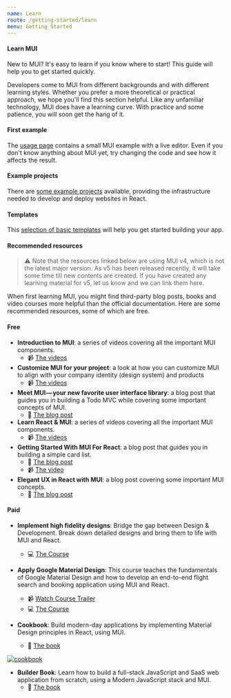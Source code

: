 ```yaml
---
name: Learn
route: /getting-started/learn
menu: Getting Started
---
```


#### Learn MUI

<p class="description">
  New to MUI? It's easy to learn if you know where to start! This guide will
  help you to get started quickly.
</p>

Developers come to MUI from different backgrounds and with different learning styles. Whether you prefer a more theoretical or practical approach, we hope you'll find this section helpful.
Like any unfamiliar technology, MUI does have a learning curve. With practice and some patience, you will soon get the hang of it.

#### First example

The [usage page](/getting-started/usage/#quick-start) contains a small MUI example with a live editor.
Even if you don't know anything about MUI yet, try changing the code and see how it affects the result.

#### Example projects

There are [some example projects](/getting-started/example-projects/) available, providing the infrastructure needed to develop and deploy websites in React.

#### Templates

This [selection of basic templates](/getting-started/templates/) will help you get started building your app.

#### Recommended resources

> ⚠️ Note that the resources linked below are using MUI v4, which is not the latest major version. As v5 has been released recently, it will take some time till new contents are created. If you have created any learning material for v5, let us know and we can link them here.

When first learning MUI, you might find third-party blog posts, books and video courses more helpful than the official documentation.
Here are some recommended resources, some of which are free.

#### Free

- **Introduction to MUI**: a series of videos covering all the important MUI components.
  - 📹 [The videos](https://www.youtube.com/watch?v=pHclLuRolzE&list=PLQg6GaokU5CwiVmsZ0d_9Zsg_DnIP_xwr)
- **Customize MUI for your project**: a look at how you can customize MUI to align with your company identity (design system) and products
  - 📹 [The videos](https://www.youtube.com/watch?v=bDkB3LoQKxs)
- **Meet MUI — your new favorite user interface library**: a blog post that guides you in building a Todo MVC while covering some important concepts of MUI.
  - 📝 [The blog post](https://www.freecodecamp.org/news/meet-your-material-ui-your-new-favorite-user-interface-library-6349a1c88a8c/)
- **Learn React & MUI**: a series of videos covering all the important MUI components.
  - 📹 [The videos](https://www.youtube.com/watch?v=xm4LX5fJKZ8&list=PLcCp4mjO-z98WAu4sd0eVha1g-NMfzHZk)
- **Getting Started With MUI For React**: a blog post that guides you in building a simple card list.
  - 📝 [The blog post](https://medium.com/codingthesmartway-com-blog/getting-started-with-material-ui-for-react-material-design-for-react-364b2688b555)
  - 📹 [The video](https://www.youtube.com/watch?v=PWadEeOuv5o)
- **Elegant UX in React with MUI**: a blog post covering some important MUI concepts.
  - 📝 [The blog post](https://www.digitalocean.com/community/tutorials/react-material-ui)

#### Paid

- **Implement high fidelity designs**: Bridge the gap between Design & Development. Break down detailed designs and bring them to life with MUI and React.

  - 💻 [The Course](https://www.udemy.com/course/implement-high-fidelity-designs-with-material-ui-and-reactjs/)

- **Apply Google Material Design**: This course teaches the fundamentals of Google Material Design and how to develop an end-to-end flight search and booking application using MUI and React.

  - 📹 [Watch Course Trailer](https://www.youtube.com/watch?v=hhZ6yFvCWho)
  - 💻 [The Course](https://bonsaiilabs.com/courseDetail/material-ui-with-react/)

- **Cookbook**: Build modern-day applications by implementing Material Design principles in React, using MUI.
  - 📘 [The book](https://www.amazon.com/gp/product/1789615224/)

[![cookbook](https://mui.com/static/blog/material-ui-v4-is-out/cookbook.png)](https://www.amazon.com/gp/product/1789615224/)

- **Builder Book**: Learn how to build a full-stack JavaScript and SaaS web application from scratch, using a Modern JavaScript stack and MUI.
  - 📘 [The book](https://builderbook.org/)
